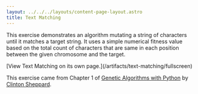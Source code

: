 ```yaml
---
layout: ../../../layouts/content-page-layout.astro
title: Text Matching
---
```



This exercise demonstrates an algorithm mutating a string of characters until it matches a target
string. It uses a simple numerical fitness value based on the total count of characters that are
same in each position between the given chromosome and the target.

<InteractiveEmbed src="/artifacts/text-matching/fullscreen" title="Text Matching">
  [View Text Matching on its own page.](/artifacts/text-matching/fullscreen)
</InteractiveEmbed>

This exercise came from Chapter 1 of
[Genetic Algorithms with Python](https://github.com/handcraftsman/GeneticAlgorithmsWithPython#description)
by [Clinton Sheppard](https://www.cs.unm.edu/~sheppard/).

